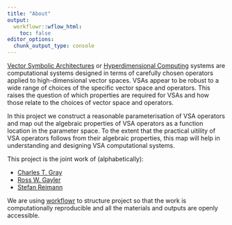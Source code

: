 ```yaml
---
title: "About"
output:
  workflowr::wflow_html:
    toc: false
editor_options:
  chunk_output_type: console
---
```


[Vector Symbolic Architectures][] or [Hyperdimensional Computing] systems
are computational systems designed in terms of carefully chosen operators
applied to high-dimensional vector spaces.
VSAs appear to be robust to a wide range of choices of the specific vector space and operators.
This raises the question of which properties are required for VSAs
and how those relate to the choices of vector space and operators.

In this project we construct a reasonable parameterisation of VSA operators
and map out the algebraic properties of VSA operators
as a function location in the parameter space.
To the extent that the practical uitility of VSA operators
follows from their algebraic properties,
this map will help in understanding and designing VSA computational systems.

This project is the joint work of (alphabetically):

* [Charles T. Gray](https://www.linkedin.com/in/charles-gray-mathbassador/)
* [Ross W. Gayler](https://www.rossgayler.com/)
* [Stefan Reimann](https://www.linkedin.com/in/stefanreimann/)

We are using [workflowr][] to structure project so that the work is computationally reproducible
and all the materials and outputs are openly accessible.

[workflowr]: https://github.com/jdblischak/workflowr
[Vector Symbolic Architectures]: https://arxiv.org/abs/2001.11797
[Hyperdimensional Computing]: https://doi.org/10.1007/s12559-009-9009-8

